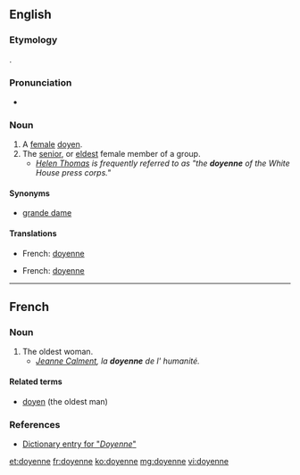==English==
===Etymology===
{{borrowing|fr}}.

===Pronunciation===
* {{rhymes|ɛn}}

===Noun===
{{en-noun}}

# A [[female]] [[doyen]].
# The [[senior]], or [[eldest]] female member of a group.
#* ''[[w:Helen Thomas|Helen Thomas]] is frequently referred to as "the '''doyenne''' of the White House press corps."''

====Synonyms====
* [[grande dame]]

====Translations====
{{trans-top|female doyen}}
* French: [[doyenne]] {{f}}
{{trans-mid}}
{{trans-bottom}}

{{trans-top|oldest female in group}}
* French: [[doyenne]] {{f}}
{{trans-mid}}
{{trans-bottom}}
----

==French==

===Noun===
{{fr-noun|f}}

# The oldest woman.
#* ''[[w:Jeanne Calment|Jeanne Calment]], la '''doyenne''' de l' humanité.''

====Related terms====
* [[doyen]] (the oldest man)

===References===
* [http://www.bartleby.com/61/19/D0371900.html Dictionary entry for "''Doyenne''"]

[[et:doyenne]]
[[fr:doyenne]]
[[ko:doyenne]]
[[mg:doyenne]]
[[vi:doyenne]]